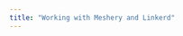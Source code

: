 ```yaml
---
title: "Working with Meshery and Linkerd"
---
```


<div id="katacoda-scenario"
  data-katacoda-id="layer5/courses/meshery-adapters/linkerd-meshery-adapter"
  data-katacoda-startscenariobuttontext="Start Scenario"
  data-katacoda-ctaurl="https://layer5-ng.io/"
  data-katacoda-color="#3C494F"
  data-katacoda-secondary="#00b39f"
  data-katacoda-background="#fff"
  data-katacoda-hideprogress="true"
  data-katacoda-font="Open Sans"
  data-katacoda-fontheader="Open Sans">
</div>

